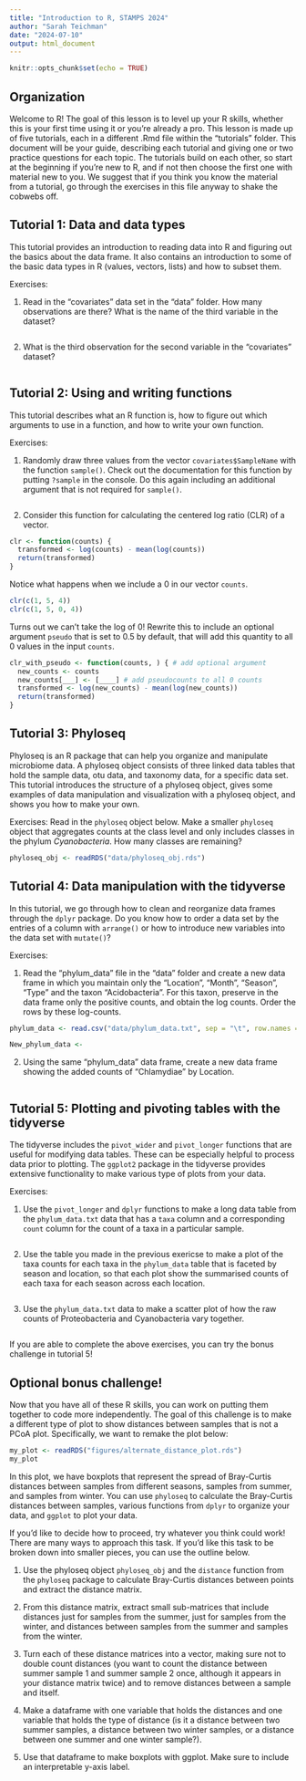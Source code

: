 ```yaml
---
title: "Introduction to R, STAMPS 2024"
author: "Sarah Teichman"
date: "2024-07-10"
output: html_document
---
```


```r
knitr::opts_chunk$set(echo = TRUE)
```

## Organization

Welcome to R! The goal of this lesson is to level up your R skills, whether this is your first time using it or you're already a pro. This lesson is made up of five tutorials, each in a different .Rmd file within the "tutorials" folder. This document will be your guide, describing each tutorial and giving one or two practice questions for each topic. The tutorials build on each other, so start at the beginning if you're new to R, and if not then choose the first one with material new to you. We suggest that if you think you know the material from a tutorial, go through the exercises in this file anyway to shake the cobwebs off. 

## Tutorial 1: Data and data types

This tutorial provides an introduction to reading data into R and figuring out the basics about the data frame. It also contains an introduction to some of the basic data types in R (values, vectors, lists) and how to subset them. 

Exercises:

1. Read in the "covariates" data set in the "data" folder. How many observations are there? What is the name of the third variable in the dataset? 
```r

```

2. What is the third observation for the second variable in the "covariates" dataset? 
```r

```

## Tutorial 2: Using and writing functions

This tutorial describes what an R function is, how to figure out which arguments to use in a function, and how to write your own function. 

Exercises:

1. Randomly draw three values from the vector `covariates$SampleName` with the function `sample()`. Check out the documentation for this function by putting `?sample` in the console. Do this again including an additional argument that is not required for `sample()`. 

```r

```

2. Consider this function for calculating the centered log ratio (CLR) of a vector. 

```r
clr <- function(counts) {    
  transformed <- log(counts) - mean(log(counts))
  return(transformed)
}
```

Notice what happens when we include a $0$ in our vector `counts`.

```r
clr(c(1, 5, 4))
clr(c(1, 5, 0, 4))
```

Turns out we can't take the log of $0$! Rewrite this to include an optional argument `pseudo` that is set to $0.5$ by default, that will add this quantity to all $0$ values in the input `counts`.

```r
clr_with_pseudo <- function(counts, ) { # add optional argument
  new_counts <- counts
  new_counts[___] <- [____] # add pseudocounts to all 0 counts 
  transformed <- log(new_counts) - mean(log(new_counts))
  return(transformed)
}
```

## Tutorial 3: Phyloseq 

Phyloseq is an R package that can help you organize and manipulate microbiome data. A phyloseq object consists of three linked data tables that hold the sample data, otu data, and taxonomy data, for a specific data set. This tutorial introduces the structure of a phyloseq object, gives some examples of data manipulation and visualization with a phyloseq object, and shows you how to make your own. 

Exercises: Read in the `phyloseq` object below. Make a smaller `phyloseq` object that aggregates counts at the class level and only includes classes in the phylum *Cyanobacteria*. How many classes are remaining?

```r
phyloseq_obj <- readRDS("data/phyloseq_obj.rds")

```

## Tutorial 4: Data manipulation with the tidyverse

In this tutorial, we go through how to clean and reorganize data frames through the `dplyr` package. Do you know how to order a data set by the entries of a column with `arrange()` or how to introduce new variables into the data set with `mutate()`?

Exercises: 

1. Read the "phylum_data" file in the "data" folder and create a new data frame in which you maintain only the "Location", "Month", "Season", "Type" and the taxon "Acidobacteria". For this taxon, preserve in the data frame only the positive counts, and obtain the log counts. Order the rows by these log-counts.

```r
phylum_data <- read.csv("data/phylum_data.txt", sep = "\t", row.names = 1, header = T)

New_phylum_data <- 
```

2. Using the same "phylum_data" data frame, create a new data frame showing the added counts of "Chlamydiae" by Location. 

```r

```
 
## Tutorial 5: Plotting and pivoting tables with the tidyverse 

The tidyverse includes the `pivot_wider` and `pivot_longer` functions that are useful
for modifying data tables. These can be especially helpful to process data prior to plotting.
The `ggplot2` package in the tidyverse provides extensive functionality to make various
type of plots from your data.

Exercises:

1. Use the `pivot_longer` and `dplyr` functions to make a long data table from the
`phylum_data.txt` data that has a `taxa` column and a corresponding `count` column
for the count of a taxa in a particular sample.

```r

```

2. Use the table you made in the previous exericse to make a plot of the taxa counts for each taxa in the `phylum_data` table that is faceted by season and location, so that each plot show the summarised counts of each taxa for each season across each location.

```r

```

3. Use the `phylum_data.txt` data to make a scatter plot of how the raw counts of Proteobacteria and
Cyanobacteria vary together.

```r

```

If you are able to complete the above exercises, you can try the bonus challenge in tutorial 5!

## Optional bonus challenge!

Now that you have all of these R skills, you can work on putting them together to code more independently. The goal of this challenge is to make a different type of plot to show distances between samples that is not a PCoA plot. Specifically, we want to remake the plot below: 

```r
my_plot <- readRDS("figures/alternate_distance_plot.rds")
my_plot
```

In this plot, we have boxplots that represent the spread of Bray-Curtis distances between samples from different seasons, samples from summer, and samples from winter. You can use `phyloseq` to calculate the Bray-Curtis distances between samples, various functions from `dplyr` to organize your data, and `ggplot` to plot your data. 

If you'd like to decide how to proceed, try whatever you think could work! There are many ways to approach this task. If you'd like this task to be broken down into smaller pieces, you can use the outline below. 

1) Use the phyloseq object `phyloseq_obj` and the `distance` function from the `phyloseq` package to calculate Bray-Curtis distances between points and extract the distance matrix.

2) From this distance matrix, extract small sub-matrices that include distances just for samples from the summer, just for samples from the winter, and distances between samples from the summer and samples from the winter. 

3) Turn each of these distance matrices into a vector, making sure not to double count distances (you want to count the distance between summer sample 1 and summer sample 2 once, although it appears in your distance matrix twice) and to remove distances between a sample and itself. 

4) Make a dataframe with one variable that holds the distances and one variable that holds the type of distance (is it a distance between two summer samples, a distance between two winter samples, or a distance between one summer and one winter sample?). 

5) Use that dataframe to make boxplots with ggplot. Make sure to include an interpretable y-axis label.
